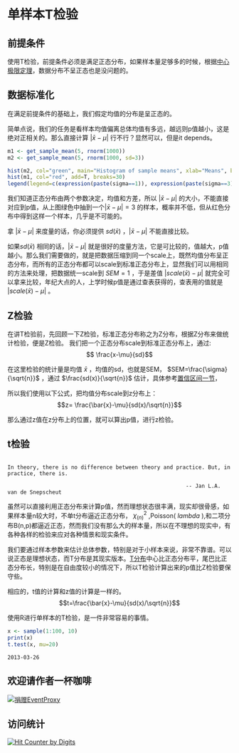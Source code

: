 # 单样本T检验

## 前提条件
使用T检验，前提条件必须是满足正态分布，如果样本量足够多的时候，根据[中心极限定理](confidence_interval.html)，数据分布不呈正态也是没问题的。

## 数据标准化
在满足前提条件的基础上，我们假定均值的分布是呈正态的。

简单点说，我们的任务是看样本均值偏离总体均值有多远，越远则p值越小，这是绝对正相关的。那么直接计算 $| \bar{x} - \mu |$ 行不行？显然可以，但是it depends。

```r
m1 <- get_sample_mean(5, rnorm(1000))
m2 <- get_sample_mean(5, rnorm(1000, sd=3))

hist(m2, col="green", main="Histogram of sample means", xlab="Means", breaks=30)
hist(m1, col="red", add=T, breaks=30)
legend(legend=c(expression(paste(sigma==1)), expression(paste(sigma==3))), fill=c("red", "green"), "topright")
```

我们知道正态分布由两个参数决定，均值和方差，所以 $| \bar{x} - \mu |$ 的大小，不能直接对应到p值，从上图绿色中抽到一个$| \bar{x} - \mu | = 3$ 的样本，概率并不低，但从红色分布中得到这样一个样本，几乎是不可能的。

拿 $| \bar{x} - \mu |$ 来度量的话，你必须提供 $sd(\bar{x})$ ，$| \bar{x} - \mu |$ 不能直接比较。

如果$sd(\bar{x})$ 相同的话，$| \bar{x} - \mu |$ 就是很好的度量方法，它是可比较的，值越大，p值越小。那么我们需要做的，就是把数据压缩到同一个scale上，既然均值分布呈正态分布，而所有的正态分布都可以scale到标准正态分布上，显然我们可以用相同的方法来处理，把数据统一scale到 $SEM = 1$ ，于是差值 $| scale(\bar{x}) - \mu |$ 就完全可以拿来比较，年纪大点的人，上学时候p值是通过查表获得的，查表用的值就是 $| scale(\bar{x}) - \mu |$ 。


## Z检验
在讲T检验前，先回顾一下Z检验，标准正态分布称之为Z分布，根据Z分布来做统计检验，便是Z检验。
我们把一个正态分布scale到标准正态分布上，通过:
$$ \frac{x-\mu}{sd}$$

在这里检验的统计量是均值 $\bar{x}$ ，均值的sd，也就是SEM， $SEM=\frac{\sigma}{\sqrt{n}}$ ，通过 $\frac{sd(x)}{\sqrt{n}}$ 估计，具体参考[置信区间一节](confidence_interval.html)，

所以我们使用以下公式，把均值分布scale到z分布上：
$$z= \frac{\bar{x}-\mu}{sd(x)/\sqrt{n}}$$

那么通过z值在z分布上的位置，就可以算出p值，进行z检验。

## t检验

```

In theory, there is no difference between theory and practice. But, in practice, there is.

        												-- Jan L.A. van de Snepscheut 
```
虽然可以直接利用正态分布来计算p值，然而理想状态很丰满，现实却很骨感，如果样本量n较大时，不单t分布逼近正态分布， $\chi^2_{(n)}$ ,Poisson( $lambda$ ),和二项分布B(n,p)都逼近正态，然而我们没有那么大的样本量，所以在不理想的现实中，有各种各样的检验来应对各种情景和现实条件。


我们要通过样本参数来估计总体参数，特别是对于小样本来说，非常不靠谱。可以说正态是理想状态，而T分布是其现实版本。[T分布](probability_distributions.html)中心比正态分布平，尾巴比正态分布长，特别是在自由度较小的情况下，所以T检验计算出来的p值比Z检验要保守些。

相应的，t值的计算和z值的计算是一样的。
$$t=\frac{\bar{x}-\mu}{sd(x)/\sqrt{n}}$$ 

使用R进行单样本的T检验，是一件非常容易的事情。
```r
x <- sample(1:100, 10)
print(x)
t.test(x, mu=20)
```


```
2013-03-26
```

## 欢迎请作者一杯咖啡
<p><a href="https://me.alipay.com/gcyu"><img src="https://img.alipay.com/sys/personalprod/style/mc/btn-index.png" alt="捐赠EventProxy"></a></p>

## 访问统计
  <a href="http://www.digits.com" target="_blank">
    <img src="http://counter.digits.com/?counter={1bb4e1b1-f35f-dd34-31dc-5a118f10bdb1}&template=simplehits&foreground=0B77CF&background=FFFFFF" 
     alt="Hit Counter by Digits" border="0"  />
  </a>


